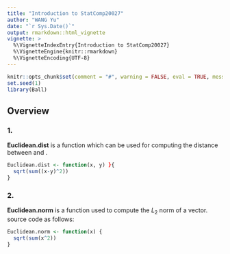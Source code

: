```yaml
---
title: "Introduction to StatComp20027"
author: "WANG Yu"
date: "`r Sys.Date()`"
output: rmarkdown::html_vignette
vignette: >
  %\VignetteIndexEntry{Introduction to StatComp20027}
  %\VignetteEngine{knitr::rmarkdown}
  %\VignetteEncoding{UTF-8}
---
```

```r
knitr::opts_chunk$set(comment = "#", warning = FALSE, eval = TRUE, message = FALSE)
set.seed(1)
library(Ball)
```

## Overview
### 1.
__Euclidean.dist__ is a function which can be used for computing the distance between \code{x} and \code{y}.

```r
Euclidean.dist <- function(x, y) }{
  sqrt(sum((x-y)^2))
}
```


### 2.
__Euclidean.norm__ is a function used to compute the $L_2$ norm of a vector.
source code as follows:
```r
Euclidean.norm <- function(x) {
  sqrt(sum(x^2))
}
```



